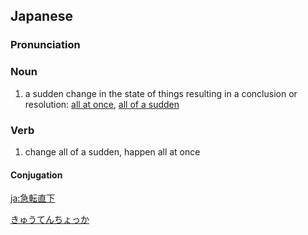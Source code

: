 ==Japanese==
{{ja-kanjitab|きゅう|てん|ちょく|k3=ちょっ|か|yomi=on}}

===Pronunciation===
{{ja-pron|きゅうてんちょっか|y=on}}

===Noun===
{{ja-noun|きゅうてんちょっか}}

# a sudden change in the state of things resulting in a conclusion or resolution: [[all at once]], [[all of a sudden]]

===Verb===
{{ja-verb-suru|きゅうてんちょっか}}

# change all of a sudden, happen all at once

====Conjugation====
{{ja-suru|きゅうてんちょっか}}

[[Category:Yojijukugo|きゅうてんちょっか]]

[[ja:急転直下]]
